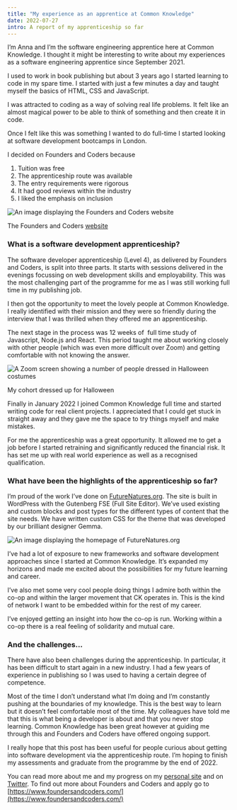 ```yaml
---
title: "My experience as an apprentice at Common Knowledge"
date: 2022-07-27
intro: A report of my apprenticeship so far
---
```


I’m Anna and I’m the software engineering apprentice here at Common Knowledge. I thought it might be interesting to write about my experiences as a software engineering apprentice since September 2021.

I used to work in book publishing but about 3 years ago I started learning to code in my spare time. I started with just a few minutes a day and taught myself the basics of HTML, CSS and JavaScript.

I was attracted to coding as a way of solving real life problems. It felt like an almost magical power to be able to think of something and then create it in code.

Once I felt like this was something I wanted to do full-time I started looking at software development bootcamps in London.

I decided on Founders and Coders because

1. Tuition was free
2. The apprenticeship route was available
3. The entry requirements were rigorous
4. It had good reviews within the industry
5. I liked the emphasis on inclusion

![An image displaying the Founders and Coders website](../../assets/FAC.jpg)

The Founders and Coders [website](https://www.foundersandcoders.com/)

### What is a software development apprenticeship?

The software developer apprenticeship (Level 4), as delivered by Founders and Coders, is split into three parts. It starts with sessions delivered in the evenings focussing on web development skills and employability. This was the most challenging part of the programme for me as I was still working full time in my publishing job.

I then got the opportunity to meet the lovely people at Common Knowledge. I really identified with their mission and they were so friendly during the interview that I was thrilled when they offered me an apprenticeship.

The next stage in the process was 12 weeks of  full time study of Javascript, Node.js and React. This period taught me about working closely with other people (which was even more difficult over Zoom) and getting comfortable with not knowing the answer.

![A Zoom screen showing a number of people dressed in Halloween costumes](../../assets/cohort.png)

My cohort dressed up for Halloween

Finally in January 2022 I joined Common Knowledge full time and started writing code for real client projects. I appreciated that I could get stuck in straight away and they gave me the space to try things myself and make mistakes.

For me the apprenticeship was a great opportunity. It allowed me to get a job before I started retraining and significantly reduced the financial risk. It has set me up with real world experience as well as a recognised qualification.


### What have been the highlights of the apprenticeship so far?

I’m proud of the work I’ve done on [FutureNatures.org](http://futurenatures.org/). The site is built in WordPress with the Gutenberg FSE (Full Site Editor). We’ve used existing and custom blocks and post types for the different types of content that the site needs. We have written custom CSS for the theme that was developed by our brilliant designer Gemma.

![An image displaying the homepage of FutureNatures.org](../../assets/FutureNatures.png)

I’ve had a lot of exposure to new frameworks and software development approaches since I started at Common Knowledge. It’s expanded my horizons and made me excited about the possibilities for my future learning and career. 

I’ve also met some very cool people doing things I admire both within the co-op and within the larger movement that CK operates in. This is the kind of network I want to be embedded within for the rest of my career. 

I’ve enjoyed getting an insight into how the co-op is run. Working within a co-op there is a real feeling of solidarity and mutual care.

### And the challenges…

There have also been challenges during the apprenticeship. In particular, it has been difficult to start again in a new industry. I had a few years of experience in publishing so I was used to having a certain degree of competence. 

Most of the time I don’t understand what I’m doing and I’m constantly pushing at the boundaries of my knowledge. This is the best way to learn but it doesn’t feel comfortable most of the time. My colleagues have told me that this is what being a developer is about and that you never stop learning. Common Knowledge has been great however at guiding me through this and Founders and Coders have offered ongoing support.

I really hope that this post has been useful for people curious about getting into software development via the apprenticeship route. I’m hoping to finish my assessments and graduate from the programme by the end of 2022. 

You can read more about me and my progress on my [personal site](https://www.annacunnane.co.uk/) and on [Twitter](https://twitter.com/AnnaThereseCu). To find out more about Founders and Coders and apply go to [https://www.foundersandcoders.com/](https://www.foundersandcoders.com/)
